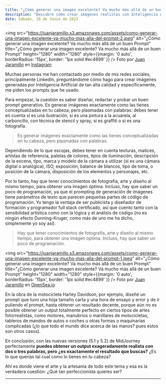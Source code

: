 ```yaml
---
title: "¿Cómo generar una imagen excelente? Va mucho más allá de un buen Prompt"
description: "Descubre cómo crear imágenes realistas con Inteligencia Artificial. Diseño, redacción, programación y conocimientos artísticos se combinan para lograr resultados asombrosos."
date: Sábado, 10 de Junio de 2023
---
```


<img src="https://juanjaramillo.s3.amazonaws.com/assets/como-generar-una-imagen-excelente-va-mucho-mas-alla-del-prompt-2.jpeg" alt="¿Cómo generar una imagen excelente? Va mucho más allá de un buen Prompt" title="¿Cómo generar una imagen excelente? Va mucho más allá de un buen Prompt" height="1280" width="1280" style={{margin: '0 auto', borderRadius: '15px', border: '1px solid #ec4899' }} />
Foto por [Juan Jaramillo](https://linkedin.com/in/juan-jaramillo-ai/) en [Instagram](https://www.instagram.com/p/Csg3OMSJ0Xb/?utm_source=ig_web_copy_link&igshid=MzRlODBiNWFlZA==)

Muchas personas me han contactado por medio de mis redes sociales, principalmente LinkedIn, preguntándome cómo hago para crear imágenes generadas por Inteligencia Artificial de tan alta calidad y específicamente, me piden los prompts que he usado.

Para empezar, la cuestión es saber diseñar, redactar y probar un buen prompt generativo. Es generar imágenes exactamente como las tienes conceptualizadas en tu cabeza, pero plasmadas con palabras: debes tener en cuenta si es una ilustración, si es una pintura a la acuarela, al carboncillo, con técnica de stencil y spray, si es graffiti o si es una fotografía.

> Es generar imágenes exactamente como las tienes conceptualizadas en tu cabeza, pero plasmadas con palabras.

Dependiendo de lo que escojas, debes tener en cuenta texturas, matices, artistas de referencia, paletas de colores, tipos de iluminación, descripción de la escena, tipo, marca y modelo de la cámara a utilizar (si es una cámara digital o analógica), ISO, exposición, balance de blancos, tipo de toma, o posición de la cámara, disposición de los elementos y personajes, etc.

Por lo tanto, hay que tener conocimientos de fotografía, arte y diseño al mismo tiempo, para obtener una imagen óptima. Incluso, hay que saber un poco de programación, ya que el prompting de generación de imágenes tiene parámetros de texto que parecen pequeñas partes de código de programación. Yo tengo la ventaja de ser publicista y diseñador de formación y programador full stack certificado, así que cuento tanto con la sensibilidad artística como con la lógica y el análisis de código (no es ningún efecto Dunning-Kruger, como más de uno me ha dicho, simplemente yo soy así).

> Hay que tener conocimientos de fotografía, arte y diseño al mismo tiempo, para obtener una imagen óptima. Incluso, hay que saber un poco de programación.

<img src="https://juanjaramillo.s3.amazonaws.com/assets/como-generar-una-imagen-excelente-va-mucho-mas-alla-del-prompt-1.jpeg" alt="¿Cómo generar una imagen excelente? Va mucho más allá de un buen Prompt" title="¿Cómo generar una imagen excelente? Va mucho más allá de un buen Prompt" height="1280" width="1280" style={{margin: '0 auto', borderRadius: '15px', border: '1px solid #ec4899' }} />
Foto por [Juan Jaramillo](https://linkedin.com/in/juan-jaramillo-ai/) en [OpenSea.io](https://opensea.io/assets/ethereum/0x495f947276749ce646f68ac8c248420045cb7b5e/666015493462005468676759598870249274191175984976506015201021253872443719681/)

En la obra de la motocicleta Harley Davidson, por ejemplo, diseñé un prompt que tuvo una hoja tamaño carta y una hora de ensayo y error y de ir puliendo el prompt, hasta obtener un resultado decente, porque aún no es posible obtener un output totalmente perfecto en ciertos tipos de artes fotorrealistas, como motores, manubrios o manillares de motocicletas, tableros de mandos de autos o coches u otras formas o maquinarias complicadas (¿lo que todo el mundo dice acerca de las manos? pues estos son otros casos).

En conclusión, con las nuevas versiones (5.1 y 5.2) de MidJourney perfectamente **puedes obtener un output exageradamente realista con dos o tres palabras, pero ¿es exactamente el resultado que buscas?** ¿Es lo que querías tal cual como lo tienes en tu cabeza?

Ahí es donde viene el arte y la artesanía de todo este tema y esa es la verdadera cuestión: ¿Qué tan perfeccionista quieres ser?

---